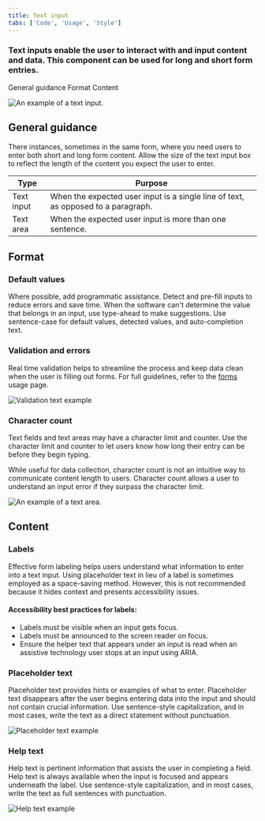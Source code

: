 ```yaml
---
title: Text input
tabs: ['Code', 'Usage', 'Style']
---
```


### Text inputs enable the user to interact with and input content and data. This component can be used for long and short form entries.

<AnchorLinks>

<AnchorLink>General guidance</AnchorLink>
<AnchorLink>Format</AnchorLink>
<AnchorLink>Content</AnchorLink>

</AnchorLinks>

<Row>
<Column colLg={8}>

![An example of a text input.](images/text-input-header-usage.png)

</Column>
</Row>

## General guidance

There instances, sometimes in the same form, where you need users to enter both short and long form content. Allow the size of the text input box to reflect the length of the content you expect the user to enter.

| Type       | Purpose                                                                           |
| ---------- | --------------------------------------------------------------------------------- |
| Text input | When the expected user input is a single line of text, as opposed to a paragraph. |
| Text area  | When the expected user input is more than one sentence.                           |

## Format

### Default values

Where possible, add programmatic assistance. Detect and pre-fill inputs to reduce errors and save time. When the software can't determine the value that belongs in an input, use type-ahead to make suggestions. Use sentence-case for default values, detected values, and auto-completion text.

### Validation and errors

Real time validation helps to streamline the process and keep data clean when the user is filling out forms. For full guidelines, refer to the [forms](/components/form/usage) usage page.

<Row>
<Column colLg={8}>

![Validation text example](images/text-input-usage-2.png)

</Column>
</Row>

### Character count

Text fields and text areas may have a character limit and counter. Use the character limit and counter to let users know how long their entry can be before they begin typing.

While useful for data collection, character count is not an intuitive way to communicate content length to users. Character count allows a user to understand an input error if they surpass the character limit.

<Row>
<Column colLg={8}>

![An example of a text area.](images/text-area-usage-1.png)

</Column>
</Row>

## Content

### Labels

Effective form labeling helps users understand what information to enter into a text input. Using placeholder text in lieu of a label is sometimes employed as a space-saving method. However, this is not recommended because it hides context and presents accessibility issues.

#### Accessibility best practices for labels:

- Labels must be visible when an input gets focus.
- Labels must be announced to the screen reader on focus.
- Ensure the helper text that appears under an input is read when an assistive technology user stops at an input using ARIA.

### Placeholder text

Placeholder text provides hints or examples of what to enter. Placeholder text disappears after the user begins entering data into the input and should not contain crucial information. Use sentence-style capitalization, and in most cases, write the text as a direct statement without punctuation.

<Row>
<Column colLg={8}>

![Placeholder text example](images/text-input-usage-1.png)

</Column>
</Row>

### Help text

Help text is pertinent information that assists the user in completing a field. Help text is always available when the input is focused and appears underneath the label. Use sentence-style capitalization, and in most cases, write the text as full sentences with punctuation.

<Row>
<Column colLg={8}>

![Help text example](images/text-input-usage-3.png)

</Column>
</Row>
